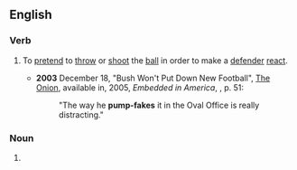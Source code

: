 {{also|pump fake}}
==English==

===Verb===
{{en-verb|head=[[pump]]-[[fake]]}}
# {{lb|en|sports}} To [[pretend]] to [[throw]] or [[shoot]] the [[ball]] in order to make a [[defender]] [[react]].
#* '''2003''' December 18, "Bush Won't Put Down New Football", [[w:The Onion|The Onion]], available in, 2005, ''Embedded in America'', {{ISBN|1400054567}}, p. 51:
#*: "The way he '''pump-fakes''' it in the Oval Office is really distracting."

===Noun===
{{en-noun|head=[[pump]]-[[fake]]}}
# {{lb|en|sports}} {{alternative spelling of|en|pump fake}}